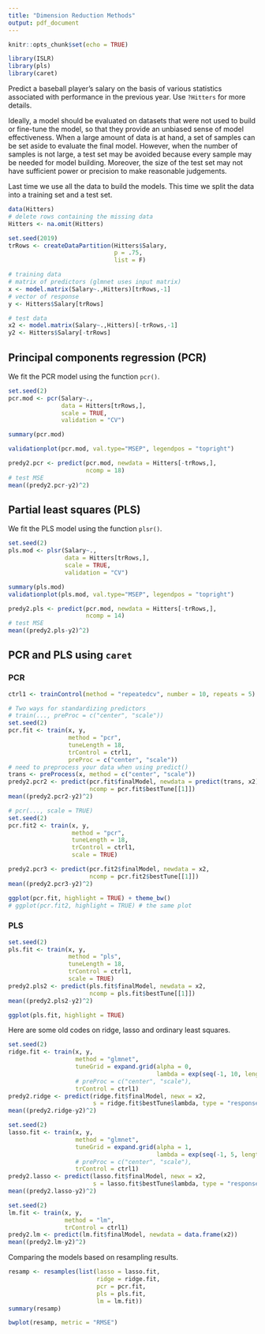 ```yaml
---
title: "Dimension Reduction Methods"
output: pdf_document
---
```


```r
knitr::opts_chunk$set(echo = TRUE)
```

```r
library(ISLR)
library(pls)
library(caret)
```

Predict a baseball player’s salary on the basis of various statistics associated with performance in the previous year. Use `?Hitters` for more details. 

Ideally, a model should be evaluated on datasets that were not used to build or fine-tune the model, so that they provide an unbiased sense of model effectiveness. When a large amount of data is at hand, a set of samples can be set aside to evaluate the final model. However, when the number of samples is not large, a test set may be avoided because every sample may be needed for model building. Moreover, the size of the test set may not have sufficient power or precision to make reasonable judgements.

Last time we use all the data to build the models. This time we split the data into a training set and a test set. 

```r
data(Hitters)
# delete rows containing the missing data
Hitters <- na.omit(Hitters)

set.seed(2019)
trRows <- createDataPartition(Hitters$Salary,
                              p = .75,
                              list = F)

# training data
# matrix of predictors (glmnet uses input matrix)
x <- model.matrix(Salary~.,Hitters)[trRows,-1]
# vector of response
y <- Hitters$Salary[trRows]

# test data
x2 <- model.matrix(Salary~.,Hitters)[-trRows,-1]
y2 <- Hitters$Salary[-trRows]
```

## Principal components regression (PCR)

We fit the PCR model using the function `pcr()`.

```r
set.seed(2)
pcr.mod <- pcr(Salary~., 
               data = Hitters[trRows,],
               scale = TRUE, 
               validation = "CV")

summary(pcr.mod)

validationplot(pcr.mod, val.type="MSEP", legendpos = "topright")

predy2.pcr <- predict(pcr.mod, newdata = Hitters[-trRows,], 
                      ncomp = 18)
# test MSE
mean((predy2.pcr-y2)^2)
```


## Partial least squares (PLS)

We fit the PLS model using the function `plsr()`.
```r
set.seed(2)
pls.mod <- plsr(Salary~., 
                data = Hitters[trRows,], 
                scale = TRUE,  
                validation = "CV")

summary(pls.mod)
validationplot(pls.mod, val.type="MSEP", legendpos = "topright")

predy2.pls <- predict(pcr.mod, newdata = Hitters[-trRows,], 
                      ncomp = 14)
# test MSE
mean((predy2.pls-y2)^2)
```

## PCR and PLS using `caret`

### PCR 
```r
ctrl1 <- trainControl(method = "repeatedcv", number = 10, repeats = 5)

# Two ways for standardizing predictors
# train(..., preProc = c("center", "scale"))
set.seed(2)
pcr.fit <- train(x, y,
                 method = "pcr",
                 tuneLength = 18,
                 trControl = ctrl1,
                 preProc = c("center", "scale"))
# need to preprocess your data when using predict()
trans <- preProcess(x, method = c("center", "scale"))
predy2.pcr2 <- predict(pcr.fit$finalModel, newdata = predict(trans, x2), 
                       ncomp = pcr.fit$bestTune[[1]])
mean((predy2.pcr2-y2)^2)

# pcr(..., scale = TRUE)
set.seed(2)
pcr.fit2 <- train(x, y,
                  method = "pcr",
                  tuneLength = 18,
                  trControl = ctrl1,
                  scale = TRUE)

predy2.pcr3 <- predict(pcr.fit2$finalModel, newdata = x2, 
                       ncomp = pcr.fit2$bestTune[[1]])
mean((predy2.pcr3-y2)^2)

ggplot(pcr.fit, highlight = TRUE) + theme_bw()
# ggplot(pcr.fit2, highlight = TRUE) # the same plot
```

### PLS
```r
set.seed(2)
pls.fit <- train(x, y,
                 method = "pls",
                 tuneLength = 18,
                 trControl = ctrl1,
                 scale = TRUE)
predy2.pls2 <- predict(pls.fit$finalModel, newdata = x2, 
                       ncomp = pls.fit$bestTune[[1]])
mean((predy2.pls2-y2)^2)

ggplot(pls.fit, highlight = TRUE)
```

Here are some old codes on ridge, lasso and ordinary least squares.
```r
set.seed(2)
ridge.fit <- train(x, y,
                   method = "glmnet",
                   tuneGrid = expand.grid(alpha = 0, 
                                          lambda = exp(seq(-1, 10, length=100))),
                   # preProc = c("center", "scale"),
                   trControl = ctrl1)
predy2.ridge <- predict(ridge.fit$finalModel, newx = x2, 
                        s = ridge.fit$bestTune$lambda, type = "response")
mean((predy2.ridge-y2)^2)

set.seed(2)
lasso.fit <- train(x, y,
                   method = "glmnet",
                   tuneGrid = expand.grid(alpha = 1, 
                                          lambda = exp(seq(-1, 5, length=100))),
                   # preProc = c("center", "scale"),
                   trControl = ctrl1)
predy2.lasso <- predict(lasso.fit$finalModel, newx = x2, 
                        s = lasso.fit$bestTune$lambda, type = "response")
mean((predy2.lasso-y2)^2)

set.seed(2)
lm.fit <- train(x, y,
                method = "lm",
                trControl = ctrl1)
predy2.lm <- predict(lm.fit$finalModel, newdata = data.frame(x2))
mean((predy2.lm-y2)^2)

```

Comparing the models based on resampling results.
```r
resamp <- resamples(list(lasso = lasso.fit, 
                         ridge = ridge.fit, 
                         pcr = pcr.fit, 
                         pls = pls.fit,
                         lm = lm.fit))
summary(resamp)

bwplot(resamp, metric = "RMSE")
```